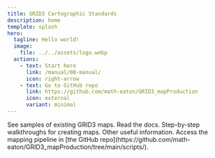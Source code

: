 ```yaml
---
title: GRID3 Cartographic Standards
description: home
template: splash
hero:
  tagline: Hello world!
  image:
    file: ../../assets/logo.webp
  actions:
    - text: Start here
      link: /manual/00-manual/
      icon: right-arrow
    - text: Go to GitHub repo
      link: https://github.com/math-eaton/GRID3_mapProduction
      icon: external
      variant: minimal
---
```



<CardGrid stagger>
	<Card title="Map gallery" icon="pencil">
		See samples of existing GRID3 maps.
	</Card>
	<Card title="Manual" icon="add-document">
		Read the docs.
	</Card>
	<Card title="Guides" icon="open-book">
		Step-by-step walkthroughs for creating maps.
	</Card>
	<Card title="Appendix" icon="open-book">
		Other useful information.
	</Card>
	<Card title="Codebase" icon="setting">
		Access the mapping pipeline in [the GitHub repo](https://github.com/math-eaton/GRID3_mapProduction/tree/main/scripts/).
	</Card>
</CardGrid>
